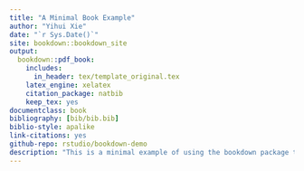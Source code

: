 ```yaml
--- 
title: "A Minimal Book Example"
author: "Yihui Xie"
date: "`r Sys.Date()`"
site: bookdown::bookdown_site
output: 
  bookdown::pdf_book:
    includes:
      in_header: tex/template_original.tex
    latex_engine: xelatex
    citation_package: natbib
    keep_tex: yes
documentclass: book
bibliography: [bib/bib.bib]
biblio-style: apalike
link-citations: yes
github-repo: rstudio/bookdown-demo
description: "This is a minimal example of using the bookdown package to write a book. The output format for this example is bookdown::gitbook."
---
```

